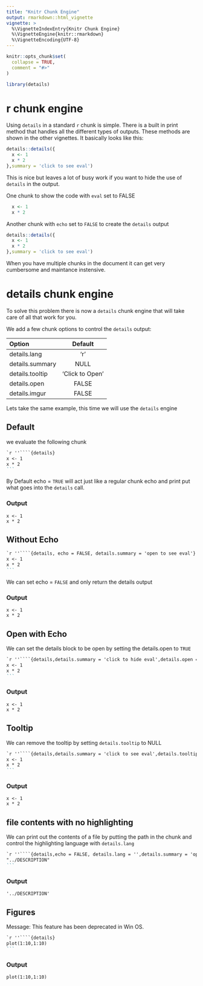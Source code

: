 ```yaml
---
title: "Knitr Chunk Engine"
output: rmarkdown::html_vignette
vignette: >
  %\VignetteIndexEntry{Knitr Chunk Engine}
  %\VignetteEngine{knitr::rmarkdown}
  %\VignetteEncoding{UTF-8}
---
```


```r
knitr::opts_chunk$set(
  collapse = TRUE,
  comment = "#>"
)
```

```r
library(details)
```

# r chunk engine

Using `details` in a standard `r` chunk is simple. There is a built in print method that handles all the different types of outputs. These methods are shown in the other vignettes. It basically looks like this:

```r
details::details({
  x <- 1
  x * 2
},summary = 'click to see eval')
```

This is nice but leaves a lot of busy work if you want to hide the use of `details` in the output.

One chunk to show the code with `eval` set to FALSE

```r
  x <- 1
  x * 2
```

Another chunk with `echo` set to `FALSE` to create the `details` output

```r
details::details({
  x <- 1
  x * 2
},summary = 'click to see eval')
```

When you have multiple chunks in the document it can get very cumbersome and maintance instensive.

# details chunk engine

To solve this problem there is now a `details` chunk engine that will take care of all that work for you.

We add a few chunk options to control the `details` output:

|Option|Default|
|:-|:-:|
|details.lang|'r'|
|details.summary|NULL|
|details.tooltip|'Click to Open'|
|details.open|FALSE|
|details.imgur|FALSE|

Lets take the same example, this time we will use the `details` engine

## Default

we evaluate the following chunk

````markdown
`r ''````{details}
x <- 1
x * 2
```
````

By Default echo = `TRUE` will act just like a regular chunk echo and print put what goes into the `details` call.

### Output

```details
x <- 1
x * 2
```

## Without Echo

````markdown
`r ''````{details, echo = FALSE, details.summary = 'open to see eval'}
x <- 1
x * 2
```
````

We can set echo = `FALSE` and only return the details output

### Output

```details
x <- 1
x * 2
```

## Open with Echo

We can set the details block to be open by setting the details.open to `TRUE`

````markdown
`r ''````{details,details.summary = 'click to hide eval',details.open = TRUE}
x <- 1
x * 2
```
````

### Output

```details
x <- 1
x * 2
```

## Tooltip

We can remove the tooltip by setting `details.tooltip` to NULL

````markdown
`r ''````{details,details.summary = 'click to see eval',details.tooltip = NULL}
x <- 1
x * 2
```
````

### Output

```details
x <- 1
x * 2
```

## file contents with no highlighting

We can print out the contents of a file by putting the path in the chunk and control the highlighting language with `details.lang`

````markdown
`r ''````{details,echo = FALSE, details.lang = '',details.summary = 'open to see contents'}
"../DESCRIPTION"
```
````

### Output

```details
'../DESCRIPTION'
```

## Figures

Message: This feature has been deprecated in Win OS.


````markdown
`r ''````{details}
plot(1:10,1:10)
```
````

### Output

```details
plot(1:10,1:10)
```
